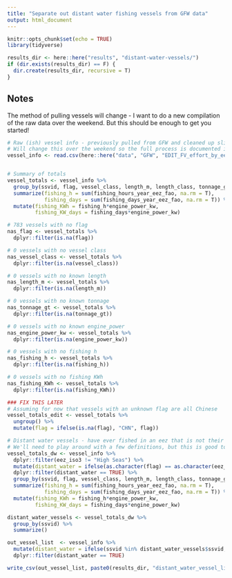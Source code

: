 ```yaml
---
title: "Separate out distant water fishing vessels from GFW data"
output: html_document
---
```


```r
knitr::opts_chunk$set(echo = TRUE)
library(tidyverse)

results_dir <- here::here("results", "distant-water-vessels/")
if (dir.exists(results_dir) == F) {
  dir.create(results_dir, recursive = T)
}

```

## Notes

The method of pulling vessels will change - I want to do a new compilation of the raw data over the weekend. But this should be enough to get you started! 

```r
# Raw (ish) vessel info - previously pulled from GFW and cleaned up slightly. 
# Will change this over the weekend so the full process is documented in one place
vessel_info <- read.csv(here::here("data", "GFW", "EDIT_FV_effort_by_eez_and_region_2018.csv"))


# Summary of totals
vessel_totals <- vessel_info %>%
  group_by(ssvid, flag, vessel_class, length_m, length_class, tonnage_gt, tonnage_class, engine_power_kw, engine_class, fao_region) %>%
  summarize(fishing_h = sum(fishing_hours_year_eez_fao, na.rm = T),
            fishing_days = sum(fishing_days_year_eez_fao, na.rm = T)) %>%
  mutate(fishing_KWh = fishing_h*engine_power_kw,
         fishing_KW_days = fishing_days*engine_power_kw)

# 783 vessels with no flag
nas_flag <- vessel_totals %>%
  dplyr::filter(is.na(flag))

# 0 vessels with no vessel class
nas_vessel_class <- vessel_totals %>%
  dplyr::filter(is.na(vessel_class))

# 0 vessels with no known length
nas_length_m <- vessel_totals %>%
  dplyr::filter(is.na(length_m))

# 0 vessels with no known tonnage
nas_tonnage_gt <- vessel_totals %>%
  dplyr::filter(is.na(tonnage_gt))

# 0 vessels with no known engine_power
nas_engine_power_kw <- vessel_totals %>%
  dplyr::filter(is.na(engine_power_kw))

# 0 vessels with no fishing h
nas_fishing_h <- vessel_totals %>%
  dplyr::filter(is.na(fishing_h))

# 0 vessels with no fishing KWh
nas_fishing_KWh <- vessel_totals %>%
  dplyr::filter(is.na(fishing_KWh))

### FIX THIS LATER
# Assuming for now that vessels with an unknown flag are all Chinese
vessel_totals_edit <- vessel_totals %>%
  ungroup() %>%
  mutate(flag = ifelse(is.na(flag), "CHN", flag))

```

```r
# Distant water vessels - have ever fished in an eez that is not their own. 
# We'll need to play around with a few definitions, but this is good to start
vessel_totals_dw <- vessel_info %>%
  dplyr::filter(eez_iso3 != "High Seas") %>%
  mutate(distant_water = ifelse(as.character(flag) == as.character(eez_iso3), FALSE, TRUE)) %>%
  dplyr::filter(distant_water == TRUE) %>%
  group_by(ssvid, flag, vessel_class, length_m, length_class, tonnage_gt, tonnage_class, engine_power_kw, engine_class, distant_water) %>%
  summarize(fishing_h = sum(fishing_hours_year_eez_fao, na.rm = T),
            fishing_days = sum(fishing_days_year_eez_fao, na.rm = T)) %>%
  mutate(fishing_KWh = fishing_h*engine_power_kw,
         fishing_KW_days = fishing_days*engine_power_kw) 

distant_water_vessels <- vessel_totals_dw %>%
  group_by(ssvid) %>%
  summarize()

out_vessel_list  <- vessel_info %>%
  mutate(distant_water = ifelse(ssvid %in% distant_water_vessels$ssvid, TRUE, FALSE)) %>%
  dplyr::filter(distant_water == TRUE)

write_csv(out_vessel_list, paste0(results_dir, "distant_water_vessel_list_2018.csv"))
```

